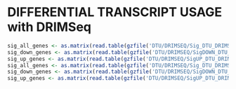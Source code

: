 
# DIFFERENTIAL TRANSCRIPT USAGE with DRIMSeq

```r
sig_all_genes <- as.matrix(read.table(gzfile('DTU/DRIMSEQ/Sig_DTU_DRIMSEQ_1_vs_2_results_genes.tsv.gz')))
sig_down_genes <- as.matrix(read.table(gzfile('DTU/DRIMSEQ/SigDOWN_DTU_DRIMSEQ_1_vs_2_results_genes.tsv.gz')))
sig_up_genes <- as.matrix(read.table(gzfile('DTU/DRIMSEQ/SigUP_DTU_DRIMSEQ_1_vs_2_results_genes.tsv.gz')))
sig_all_genes <- as.matrix(read.table(gzfile('DTU/DRIMSEQ/Sig_DTU_DRIMSEQ_1_vs_2_results_transcripts.tsv.gz')))
sig_down_genes <- as.matrix(read.table(gzfile('DTU/DRIMSEQ/SigDOWN_DTU_DRIMSEQ_1_vs_2_results_transcripts.tsv.gz')))
sig_up_genes <- as.matrix(read.table(gzfile('DTU/DRIMSEQ/SigUP_DTU_DRIMSEQ_1_vs_2_results_transcripts.tsv.gz')))

```

```r


```
